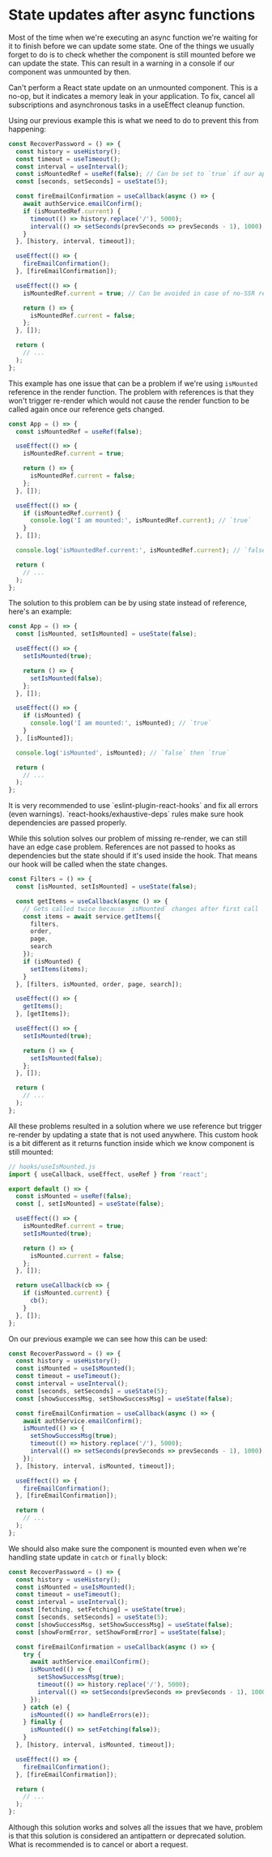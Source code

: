 
# State updates after async functions

Most of the time when we're executing an async function we're waiting for it to finish before we can update some state.
One of the things we usually forget to do is to check whether the component is still mounted before we can update the
state. This can result in a warning in a console if our component was unmounted by then.

<Callout emoji="⚠️">
  Can't perform a React state update on an unmounted component. This is a no-op, but it indicates a memory leak in your
  application. To fix, cancel all subscriptions and asynchronous tasks in a useEffect cleanup function.
</Callout>

Using our previous example this is what we need to do to prevent this from happening:

```jsx highlight=5,10,13,20,21,22,23,24,25,26
const RecoverPassword = () => {
  const history = useHistory();
  const timeout = useTimeout();
  const interval = useInterval();
  const isMountedRef = useRef(false); // Can be set to `true` if our app is no-SSR, not recommended
  const [seconds, setSeconds] = useState(5);

  const fireEmailConfirmation = useCallback(async () => {
    await authService.emailConfirm();
    if (isMountedRef.current) {
      timeout(() => history.replace('/'), 5000);
      interval(() => setSeconds(prevSeconds => prevSeconds - 1), 1000);
    }
  }, [history, interval, timeout]);

  useEffect(() => {
    fireEmailConfirmation();
  }, [fireEmailConfirmation]);

  useEffect(() => {
    isMountedRef.current = true; // Can be avoided in case of no-SSR rendering, not recommended

    return () => {
      isMountedRef.current = false;
    };
  }, []);

  return (
    // ...
  );
};
```

This example has one issue that can be a problem if we're using `isMounted` reference in the render function. The
problem with references is that they won't trigger re-render which would not cause the render function to be called
again once our reference gets changed.

```jsx highlight=14,18
const App = () => {
  const isMountedRef = useRef(false);

  useEffect(() => {
    isMountedRef.current = true;

    return () => {
      isMountedRef.current = false;
    };
  }, []);

  useEffect(() => {
    if (isMountedRef.current) {
      console.log('I am mounted:', isMountedRef.current); // `true`
    }
  }, []);

  console.log('isMountedRef.current:', isMountedRef.current); // `false`

  return (
    // ...
  );
};
```

The solution to this problem can be by using state instead of reference, here's an example:

```jsx highlight=14,18
const App = () => {
  const [isMounted, setIsMounted] = useState(false);

  useEffect(() => {
    setIsMounted(true);

    return () => {
      setIsMounted(false);
    };
  }, []);

  useEffect(() => {
    if (isMounted) {
      console.log('I am mounted:', isMounted); // `true`
    }
  }, [isMounted]);

  console.log('isMounted', isMounted); // `false` then `true`

  return (
    // ...
  );
};
```

<Callout emoji="📢">
  It is very recommended to use `eslint-plugin-react-hooks` and fix all errors (even warnings).
  `react-hooks/exhaustive-deps` rules make sure hook dependencies are passed properly.
</Callout>

While this solution solves our problem of missing re-render, we can still have an edge case problem. References are not
passed to hooks as dependencies but the state should if it's used inside the hook. That means our hook will be called
when the state changes.

```jsx highlight=4,5,6,7,8,9,10,11,12,13,14,15
const Filters = () => {
  const [isMounted, setIsMounted] = useState(false);

  const getItems = useCallback(async () => {
    // Gets called twice because `isMounted` changes after first call
    const items = await service.getItems({
      filters,
      order,
      page,
      search
    });
    if (isMounted) {
      setItems(items);
    }
  }, [filters, isMounted, order, page, search]);

  useEffect(() => {
    getItems();
  }, [getItems]);

  useEffect(() => {
    setIsMounted(true);

    return () => {
      setIsMounted(false);
    };
  }, []);

  return (
    // ...
  );
};
```

All these problems resulted in a solution where we use reference but trigger re-render by updating a state that is not
used anywhere. This custom hook is a bit different as it returns function inside which we know component is still
mounted:

```jsx highlight=6,10,17,18,19,20,21
// hooks/useIsMounted.js
import { useCallback, useEffect, useRef } from 'react';

export default () => {
  const isMounted = useRef(false);
  const [, setIsMounted] = useState(false);

  useEffect(() => {
    isMountedRef.current = true;
    setIsMounted(true);

    return () => {
      isMounted.current = false;
    };
  }, []);

  return useCallback(cb => {
    if (isMounted.current) {
      cb();
    }
  }, []);
};
```

On our previous example we can see how this can be used:

```jsx highlight=3,7,11,12,15,16
const RecoverPassword = () => {
  const history = useHistory();
  const isMounted = useIsMounted();
  const timeout = useTimeout();
  const interval = useInterval();
  const [seconds, setSeconds] = useState(5);
  const [showSuccessMsg, setShowSuccessMsg] = useState(false);

  const fireEmailConfirmation = useCallback(async () => {
    await authService.emailConfirm();
    isMounted(() => {
      setShowSuccessMsg(true);
      timeout(() => history.replace('/'), 5000);
      interval(() => setSeconds(prevSeconds => prevSeconds - 1), 1000);
    });
  }, [history, interval, isMounted, timeout]);

  useEffect(() => {
    fireEmailConfirmation();
  }, [fireEmailConfirmation]);

  return (
    // ...
  );
};
```

We should also make sure the component is mounted even when we're handling state update in `catch` or `finally` block:

```jsx highlight=20,22
const RecoverPassword = () => {
  const history = useHistory();
  const isMounted = useIsMounted();
  const timeout = useTimeout();
  const interval = useInterval();
  const [fetching, setFetching] = useState(true);
  const [seconds, setSeconds] = useState(5);
  const [showSuccessMsg, setShowSuccessMsg] = useState(false);
  const [showFormError, setShowFormError] = useState(false);

  const fireEmailConfirmation = useCallback(async () => {
    try {
      await authService.emailConfirm();
      isMounted(() => {
        setShowSuccessMsg(true);
        timeout(() => history.replace('/'), 5000);
        interval(() => setSeconds(prevSeconds => prevSeconds - 1), 1000);
      });
    } catch (e) {
      isMounted(() => handleErrors(e));
    } finally {
      isMounted(() => setFetching(false));
    }
  }, [history, interval, isMounted, timeout]);

  useEffect(() => {
    fireEmailConfirmation();
  }, [fireEmailConfirmation]);

  return (
    // ...
  );
}:
```

Although this solution works and solves all the issues that we have, problem is that this solution is considered an
antipattern or deprecated solution. What is recommended is to cancel or abort a request.